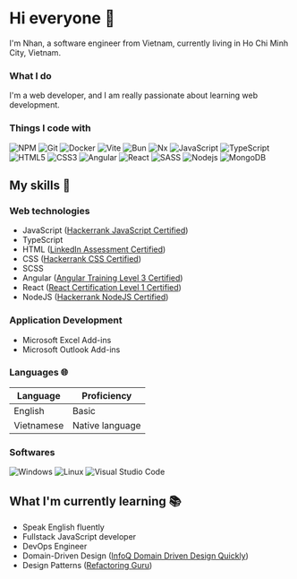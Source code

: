---
---

# Hi everyone 👋

I'm Nhan, a software engineer from Vietnam, currently living in Ho Chi Minh City, Vietnam.

### What I do

I'm a web developer, and I am really passionate about learning web development.

### Things I code with

![NPM](https://img.shields.io/badge/NPM-CB3837?logo=npm&logoColor=white&style=for-the-badge)
![Git](https://img.shields.io/badge/Git-F05032?logo=git&logoColor=white&style=for-the-badge)
![Docker](https://img.shields.io/badge/Docker-46a2f1?logo=docker&logoColor=white&style=for-the-badge)
![Vite](https://img.shields.io/badge/Vite-BB2BF7?logo=vite&logoColor=white&style=for-the-badge)
![Bun](https://img.shields.io/badge/Bun-F3E8D8?logo=bun&logoColor=white&style=for-the-badge)
![Nx](https://img.shields.io/badge/Nx-132E52?logo=nx&logoColor=white&style=for-the-badge)
![JavaScript](https://img.shields.io/badge/JavaScript-F7DF1E?logo=javascript&logoColor=black&style=for-the-badge)
![TypeScript](https://img.shields.io/badge/TypeScript-3178C6?logo=typescript&logoColor=white&style=for-the-badge)
![HTML5](https://img.shields.io/badge/HTML5-E34F26?logo=html5&logoColor=white&style=for-the-badge)
![CSS3](https://img.shields.io/badge/CSS3-2F4BD8?logo=css3&logoColor=white&style=for-the-badge)
![Angular](https://img.shields.io/badge/Angular-DD0031?logo=angular&logoColor=white&style=for-the-badge)
![React](https://img.shields.io/badge/React-45b8d8?logo=react&logoColor=white&style=for-the-badge)
![SASS](https://img.shields.io/badge/Sass-CC6699?logo=sass&logoColor=white&style=for-the-badge)
![Nodejs](https://img.shields.io/badge/Nodejs-43853d?logo=Node.js&logoColor=white&style=for-the-badge)
![MongoDB](https://img.shields.io/badge/MongoDB-13aa52?logo=mongodb&logoColor=white&style=for-the-badge)

## My skills 📜

### Web technologies

- JavaScript ([Hackerrank JavaScript Certified](https://www.hackerrank.com/certificates/60f698cad89a))
- TypeScript
- HTML ([LinkedIn Assessment Certified](https://www.linkedin.com/skill-assessments/HTML/report/?lipi=urn%3Ali%3Apage%3Ad_flagship3_profile_view_base_skills_details%3BoRgA0Xe4RtSa9ML92eLX3Q%3D%3D))
- CSS ([Hackerrank CSS Certified](https://www.hackerrank.com/certificates/09e2b4f33366))
- SCSS
- Angular ([Angular Training Level 3 Certified](https://interstate21.com/certificate/?code=3L12N3J))
- React ([React Certification Level 1 Certified](https://interstate21.com/certificate/?code=4J034XU))
- NodeJS ([Hackerrank NodeJS Certified](https://www.hackerrank.com/certificates/6d4a5c987a45?utm_medium=email&utm_source=mail_template_1393&utm_campaign=hrc_skills_certificate))

### Application Development

- Microsoft Excel Add-ins
- Microsoft Outlook Add-ins

### Languages 🌐

| Language   | Proficiency     |
| ---------- | --------------- |
| English    | Basic           |
| Vietnamese | Native language |

### Softwares

![Windows](https://img.shields.io/badge/Windows-45b8d8?logo=Windows&logoColor=white&style=for-the-badge)
![Linux](https://img.shields.io/badge/Linux-FCC624?logo=Linux&logoColor=black&style=for-the-badge)
![Visual Studio Code](https://img.shields.io/badge/VSCode-007ACC?logo=visualstudiocode&logoColor=white&style=for-the-badge)

## What I'm currently learning 📚

- Speak English fluently
- Fullstack JavaScript developer
- DevOps Engineer
- Domain-Driven Design ([InfoQ Domain Driven Design Quickly](https://www.infoq.com/minibooks/domain-driven-design-quickly/))
- Design Patterns ([Refactoring Guru](https://refactoring.guru/design-patterns))
